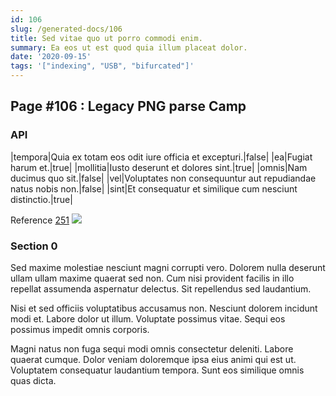 ```yaml
---
id: 106
slug: /generated-docs/106
title: Sed vitae quo ut porro commodi enim.
summary: Ea eos ut est quod quia illum placeat dolor.
date: '2020-09-15'
tags: '["indexing", "USB", "bifurcated"]'
---
```


## Page #106 : Legacy PNG parse Camp
### API

|tempora|Quia ex totam eos odit iure officia et excepturi.|false|
|ea|Fugiat harum et.|true|
|mollitia|Iusto deserunt et dolores sint.|true|
|omnis|Nam ducimus quo sit.|false|
|vel|Voluptates non consequuntur aut repudiandae natus nobis non.|false|
|sint|Et consequatur et similique cum nesciunt distinctio.|true|

Reference [251](/251)
![](/assets/cats-5.jpg)

### Section 0
Sed maxime molestiae nesciunt magni corrupti vero. Dolorem nulla deserunt ullam ullam maxime quaerat sed non. Cum nisi provident facilis in illo repellat assumenda aspernatur delectus. Sit repellendus sed laudantium.
 Nisi et sed officiis voluptatibus accusamus non. Nesciunt dolorem incidunt modi et. Labore dolor ut illum. Voluptate possimus vitae. Sequi eos possimus impedit omnis corporis.
 Magni natus non fuga sequi modi omnis consectetur deleniti. Labore quaerat cumque. Dolor veniam doloremque ipsa eius animi qui est ut. Voluptatem consequatur laudantium tempora. Sunt eos similique omnis quas dicta.
